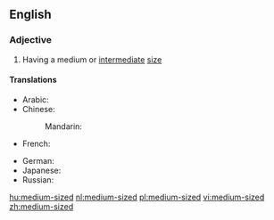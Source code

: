 ==English==

===Adjective===
{{en-adj|-|head=[[medium]]-[[sized]]}}

# Having a medium or [[intermediate]] [[size]]

====Translations====
{{trans-top|having a medium or intermediate size}}
* Arabic: {{t-|ar|متوسط الحجم|tr=mutawassiT al-Hajm|sc=Arab}}
* Chinese:
*: Mandarin: {{t|cmn|中型|tr=zhōngxíng|sc=Hani}}
* French: {{t-|fr|de grandeur moyenne}}
{{trans-mid}}
* German: {{t-|de|mittelgroß}}
* Japanese: {{t+|ja|中型|tr=ちゅうがた, chūgata|sc=Jpan}}
* Russian: {{t-|ru|среднего размера|tr=srédnevo razméra|sc=Cyrl}}
{{trans-bottom}}

[[hu:medium-sized]]
[[nl:medium-sized]]
[[pl:medium-sized]]
[[vi:medium-sized]]
[[zh:medium-sized]]